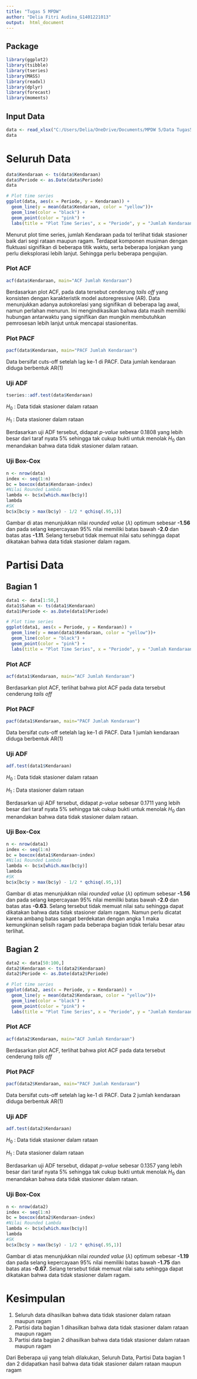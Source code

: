 ---
title: "Tugas 5 MPDW"
author: "Delia Fitri Audina_G1401221013"
output:  html_document
---

## Package

```{r}
library(ggplot2)
library(tsibble)
library(tseries)
library(MASS)
library(readxl)
library(dplyr)
library(forecast)   
library(moments) 
```

## Input Data

```{r}
data <- read_xlsx("C:/Users/Delia/OneDrive/Documents/MPDW 5/Data Tugas5.xlsx")
data
```

# Seluruh Data

```{r}
data$Kendaraan <- ts(data$Kendaraan) 
data$Periode <- as.Date(data$Periode)
data
```

```{r}
# Plot time series
ggplot(data, aes(x = Periode, y = Kendaraan)) +
  geom_line(y = mean(data$Kendaraan, color = "yellow"))+
  geom_line(color = "black") +
  geom_point(color = "pink") +
  labs(title = "Plot Time Series", x = "Periode", y = "Jumlah Kendaraan")
```

Menurut plot time series, jumlah Kendaraan pada tol terlihat tidak stasioner baik dari segi rataan maupun ragam. Terdapat komponen musiman dengan fluktuasi signifikan di beberapa titik waktu, serta beberapa lonjakan yang perlu dieksplorasi lebih lanjut. Sehingga perlu beberapa pengujian.

### Plot ACF

```{r}
acf(data$Kendaraan, main="ACF Jumlah Kendaraan")
```

Berdasarkan plot ACF, pada data tersebut cenderung *tails off* yang konsisten dengan karakteristik model autoregressive (AR). Data menunjukkan adanya autokorelasi yang signifikan di beberapa lag awal, namun perlahan menurun. Ini mengindikasikan bahwa data masih memiliki hubungan antarwaktu yang signifikan dan mungkin membutuhkan pemrosesan lebih lanjut untuk mencapai stasioneritas.

### Plot PACF

```{r}
pacf(data$Kendaraan, main="PACF Jumlah Kendaraan")
```

Data bersifat cuts-off setelah lag ke-1 di PACF. Data jumlah kendaraan diduga berbentuk AR(1)

### Uji ADF

```{r}
tseries::adf.test(data$Kendaraan)
```

$H_0$ : Data tidak stasioner dalam rataan

$H_1$ : Data stasioner dalam rataan

Berdasarkan uji ADF tersebut, didapat *p-value* sebesar 0.1808 yang lebih besar dari taraf nyata 5% sehingga tak cukup bukti untuk menolak $H_0$ dan menandakan bahwa data tidak stasioner dalam rataan.

### Uji Box-Cox

```{r}
n <- nrow(data)
index <- seq(1:n)
bc = boxcox(data$Kendaraan~index)
#Nilai Rounded Lambda
lambda <- bc$x[which.max(bc$y)]
lambda
#SK
bc$x[bc$y > max(bc$y) - 1/2 * qchisq(.95,1)]
```

Gambar di atas menunjukkan nilai *rounded value* ($\lambda$) optimum sebesar **-1.56** dan pada selang kepercayaan 95% nilai memiliki batas bawah **-2.0** dan batas atas **-1.11**. Selang tersebut tidak memuat nilai satu sehingga dapat dikatakan bahwa data tidak stasioner dalam ragam.

# Partisi Data

## Bagian 1

```{r}
data1 <- data[1:50,]
data1$Saham <- ts(data1$Kendaraan)
data1$Periode <- as.Date(data1$Periode)
```

```{r}
# Plot time series
ggplot(data1, aes(x = Periode, y = Kendaraan)) +
  geom_line(y = mean(data1$Kendaraan, color = "yellow"))+
  geom_line(color = "black") +
  geom_point(color = "pink") +
  labs(title = "Plot Time Series", x = "Periode", y = "Jumlah Kendaraan")
```

### Plot ACF

```{r}
acf(data1$Kendaraan, main="ACF Jumlah Kendaraan")
```

Berdasarkan plot ACF, terlihat bahwa plot ACF pada data tersebut cenderung *tails off*

### Plot PACF

```{r}
pacf(data1$Kendaraan, main="PACF Jumlah Kendaraan")
```

Data bersifat cuts-off setelah lag ke-1 di PACF. Data 1 jumlah kendaraan diduga berbentuk AR(1)

### Uji ADF

```{r}
adf.test(data1$Kendaraan)
```

$H_0$ : Data tidak stasioner dalam rataan

$H_1$ : Data stasioner dalam rataan

Berdasarkan uji ADF tersebut, didapat *p-value* sebesar 0.1711 yang lebih besar dari taraf nyata 5% sehingga tak cukup bukti untuk menolak $H_0$ dan menandakan bahwa data tidak stasioner dalam rataan.

### Uji Box-Cox

```{r}
n <- nrow(data1)
index <- seq(1:n)
bc = boxcox(data1$Kendaraan~index)
#Nilai Rounded Lambda
lambda <- bc$x[which.max(bc$y)]
lambda
#SK
bc$x[bc$y > max(bc$y) - 1/2 * qchisq(.95,1)]
```

Gambar di atas menunjukkan nilai *rounded value* ($\lambda$) optimum sebesar **-1.56** dan pada selang kepercayaan 95% nilai memiliki batas bawah **-2.0** dan batas atas **-0.63**. Selang tersebut tidak memuat nilai satu sehingga dapat dikatakan bahwa data tidak stasioner dalam ragam. Namun perlu dicatat karena ambang batas sangat berdekatan dengan angka 1 maka kemungkinan selisih ragam pada beberapa bagian tidak terlalu besar atau terlihat.

## Bagian 2

```{r}
data2 <- data[50:100,]
data2$Kendaraan <- ts(data2$Kendaraan)
data2$Periode <- as.Date(data2$Periode)
```

```{r}
# Plot time series
ggplot(data2, aes(x = Periode, y = Kendaraan)) +
  geom_line(y = mean(data2$Kendaraan, color = "yellow"))+
  geom_line(color = "black") +
  geom_point(color = "pink") +
  labs(title = "Plot Time Series", x = "Periode", y = "Jumlah Kendaraan")
```

### Plot ACF

```{r}
acf(data2$Kendaraan, main="ACF Jumlah Kendaraan")
```

Berdasarkan plot ACF, terlihat bahwa plot ACF pada data tersebut cenderung *tails off*

### Plot PACF

```{r}
pacf(data2$Kendaraan, main="PACF Jumlah Kendaraan")
```

Data bersifat cuts-off setelah lag ke-1 di PACF. Data 2 jumlah kendaraan diduga berbentuk AR(1)

### Uji ADF

```{r}
adf.test(data2$Kendaraan)
```

$H_0$ : Data tidak stasioner dalam rataan

$H_1$ : Data stasioner dalam rataan

Berdasarkan uji ADF tersebut, didapat *p-value* sebesar 0.1357 yang lebih besar dari taraf nyata 5% sehingga tak cukup bukti untuk menolak $H_0$ dan menandakan bahwa data tidak stasioner dalam rataan.

### Uji Box-Cox

```{r}
n <- nrow(data2)
index <- seq(1:n)
bc = boxcox(data2$Kendaraan~index)
#Nilai Rounded Lambda
lambda <- bc$x[which.max(bc$y)]
lambda
#SK
bc$x[bc$y > max(bc$y) - 1/2 * qchisq(.95,1)]
```

Gambar di atas menunjukkan nilai *rounded value* ($\lambda$) optimum sebesar **-1.19** dan pada selang kepercayaan 95% nilai memiliki batas bawah **-1.75** dan batas atas **-0.67**. Selang tersebut tidak memuat nilai satu sehingga dapat dikatakan bahwa data tidak stasioner dalam ragam.

# Kesimpulan

1.  Seluruh data dihasilkan bahwa data tidak stasioner dalam rataan maupun ragam
2.  Partisi data bagian 1 dihasilkan bahwa data tidak stasioner dalam rataan maupun ragam
3.  Partisi data bagian 2 dihasilkan bahwa data tidak stasioner dalam rataan maupun ragam

Dari Beberapa uji yang telah dilakukan, Seluruh Data, Partisi Data bagian 1 dan 2 didapatkan hasil bahwa data tidak stasioner dalam rataan maupun ragam
